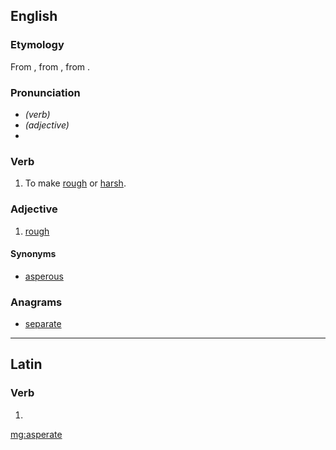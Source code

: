 ==English==

===Etymology===
From {{etyl|la}} {{term|asperatus|lang=la}}, from {{term|asperare|asperare|to make rough|lang=la}}, from {{term|asper|asper|rough|lang=la}}.

===Pronunciation===
* ''(verb)'' {{IPA|/æspəreɪt/}}
* ''(adjective)'' {{IPA|/æspərət/}}
* {{homophones|aspirate}}

===Verb===
{{en-verb|asperates|asperating|asperated}}

# To make [[rough]] or [[harsh]].

===Adjective===
{{en-adj}}

# [[rough]]

====Synonyms====
* [[asperous]]

===Anagrams===
* {{alphagram|aaeeprst}} [[separate#English|separate]]

----

==Latin==

===Verb===
{{la-verb-form|asperāte}}

# {{conjugation of|aspero|asperō|1|p|pres|act|imp|lang=la}}

[[mg:asperate]]